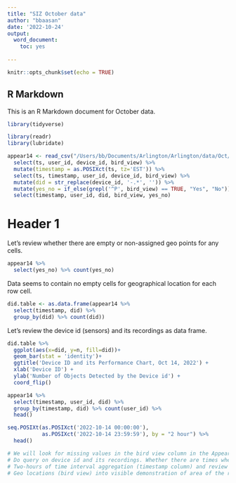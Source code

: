 ```yaml
---
title: "SIZ October data"
author: "bbaasan"
date: '2022-10-24'
output: 
  word_document: 
    toc: yes
  
---
```


```r
knitr::opts_chunk$set(echo = TRUE)
```

## R Markdown

This is an R Markdown document for October data. 

```r
library(tidyverse)

```


```r
library(readr)
library(lubridate)

appear14 <- read_csv("/Users/bb/Documents/Arlington/Arlington/data/Oct/appearances 2022-10/appearances_2022-10-14.csv") %>%
  select(ts, user_id, device_id, bird_view) %>% 
  mutate(timestamp = as.POSIXct(ts, tz='EST')) %>% 
  select(ts, timestamp, user_id, device_id, bird_view) %>% 
  mutate(did = str_replace(device_id, '-.*', '')) %>% 
  mutate(yes_no = if_else(grepl('^P', bird_view) == TRUE, "Yes", "No")) %>% 
  select(timestamp, user_id, did, bird_view, yes_no)
```
# Header 1
Let's review whether there are empty or non-assigned geo points for any cells.
```r
appear14 %>% 
  select(yes_no) %>% count(yes_no)

```
Data seems to contain no empty cells for geographical location for each row cell.
```r
did.table <- as.data.frame(appear14 %>% 
  select(timestamp, did) %>% 
  group_by(did) %>% count(did))
```
Let's review the device id (sensors) and its recordings as data frame.

```r
did.table %>% 
  ggplot(aes(x=did, y=n, fill=did))+
  geom_bar(stat = 'identity')+
  ggtitle('Device ID and its Performance Chart, Oct 14, 2022') +
  xlab('Device ID') + 
  ylab('Number of Objects Detected by the Device id') +
  coord_flip()
```
```r
appear14 %>% 
  select(timestamp, user_id, did) %>% 
  group_by(timestamp, did) %>% count(user_id) %>% 
  head()
```

```r
seq.POSIXt(as.POSIXct('2022-10-14 00:00:00'), 
           as.POSIXct('2022-10-14 23:59:59'), by = "2 hour") %>% 
  head()

# We will look for missing values in the bird view column in the Appearance table.
# Do query on device id and its recordings. Whether there are times when device id does not produce any data
# Two-hours of time interval aggregation (timestamp column) and review the user id: its frequency, count, total number of   user id, sense of tracking individuals 
# Geo locations (bird view) into visible demonstration of area of the recordings
```

